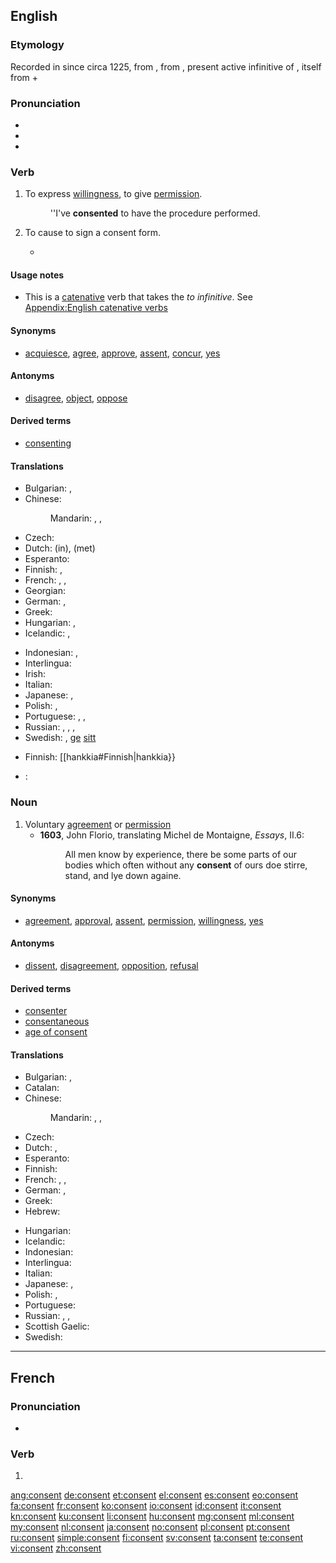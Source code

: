 ==English==
{{slim-wikipedia}}

===Etymology===
Recorded in {{etyl|enm}} since circa 1225, from {{etyl|fro}} {{term|consentir|lang=fro}}, from {{etyl|la}} {{term|consentire|cōnsentīre|lang=la}}, present active infinitive of {{term|consentio|cōnsentiō|to feel together|lang=la}}, itself from {{term|com-||with}} + {{term|sentio|sentiō|lang=la|to feel}}

===Pronunciation===
* {{IPA|/kənˈsɛnt/|lang=en}}
* {{audio|en-us-consent.ogg|Audio (US)}}
* {{rhymes|ɛnt}}

===Verb===
{{en-verb}}

# {{intransitive}} To express [[willingness]], to give [[permission]].
#: ''I've '''consented''' to have the procedure performed.
# {{transitive|medicine}} To cause to sign a consent form.
#* {{quote-journal|title=A randomized clinical trial to compare the effectiveness of canine lacebacks with reference to … |- ►maneyjournals.org [HTML]|author=T Usmani|coauthors=KD O'Brien, HV Worthington, S Derwent, D …|journal=Journal of Orthodontics|year=2002|passage=When the patient was '''consented''' to enter the study and registered, a telephone call was made to research assistant}}

====Usage notes====
* This is a [[catenative]] verb that takes the ''to infinitive''. See [[Appendix:English catenative verbs]]

====Synonyms====
* {{sense|intransitive}} [[acquiesce]], [[agree]], [[approve]], [[assent]], [[concur]], [[yes#Verb|yes]]

====Antonyms====
* {{sense|intransitive}} [[disagree]], [[object#Verb|object]], [[oppose]]

====Derived terms====
* [[consenting]]

====Translations====
{{trans-top|to express willingness}}
* Bulgarian: {{t-|bg|съгласявам се|sc=Cyrl}}, {{t-|bg|съгласен съм|sc=Cyrl}}
* Chinese:
*: Mandarin: {{t|cmn|承諾|sc=Hani}}, {{t|cmn|承诺|tr=chéngnuò|sc=Hani}}, {{t|cmn|同意|tr=tóngyì|sc=Hani}}
* Czech: {{t+|cs|souhlasit}}
* Dutch: {{t+|nl|toestemmen}} (in), {{t+|nl|instemmen}} (met)
* Esperanto: {{t+|eo|konsenti}}
* Finnish: {{t+|fi|hyväksyä}}, {{t+|fi|suostua}}
* French: {{t+|fr|consentir}}, {{t+|fr|approuver}}, {{t+|fr|agréer}}
* Georgian: {{t-|ka|თანხმობა|sc=Geor}}
* German: {{t+|de|zustimmen}}, {{t+|de|einwilligen}}
* Greek: {{t+|el|συναινώ|tr=synainó|sc=Grek}}
* Hungarian: {{t-|hu|beleegyez}}, {{t-|hu|hozzájárulását adja}}
* Icelandic: {{t-|is|samþykkja}}, {{t-|is|fallast á}}
{{trans-mid}}
* Indonesian: {{t+|id|setuju}}, {{t+|id|rela}}
* Interlingua: {{t-|ia|consentir}}
* Irish: {{t-|ga|toiligh}}
* Italian: {{t+|it|consentire}}
* Japanese: {{t+|ja|承諾|tr=しょうだくする, shōdaku suru|alt=承諾する|sc=Jpan}}, {{t+|ja|同意|tr=どういする, dōi suru|alt=同意する|sc=Jpan}}
* Polish: {{t+|pl|zgadzać się}}, {{t-|pl|przyzwalać}}
* Portuguese: {{t+|pt|consentir}}, {{t+|pt|aprovar}}, {{t+|pt|deixar}}
* Russian: {{t+|ru|соглашаться|tr=soglašátʹsja|sc=Cyrl}} {{impf}}, {{t+|ru|согласиться|tr=soglasítʹsja|sc=Cyrl}} {{pf.}} {{qualifier|agree}}, {{t+|ru|разрешать|tr=razrešátʹ|sc=Cyrl}} {{impf}}, {{t+|ru|разрешить|tr=razrešítʹ|sc=Cyrl}} {{pf.}} {{qualifier|permit}}
* Swedish: {{t+|sv|samtycka}}, [[ge]] [[sitt]] {{t-|sv|samtycke}}
{{trans-bottom}}

{{trans-top|to cause to sign a consent}}
* Finnish: [[hankkia#Finnish|hankkia}} {{t|fi|suostumus}}
{{trans-mid}}
{{trans-bottom}}

{{checktrans-top}}
* {{ttbc|he}}: {{t-|he|להסכים|tr=le'haskym|sc=Hebr}}
{{trans-bottom}}

===Noun===
{{en-noun}}

# Voluntary [[agreement]] or [[permission]]
#* '''1603''', John Florio, translating Michel de Montaigne, ''Essays'', II.6:
#*: All men know by experience, there be some parts of our bodies which often without any '''consent''' of ours doe stirre, stand, and lye down againe.

====Synonyms====
* {{sense|voluntary agreement}} [[agreement]], [[approval]], [[assent]], [[permission]], [[willingness]], [[yes#Noun|yes]]

====Antonyms====
* {{sense|voluntary agreement}} [[dissent]], [[disagreement]], [[opposition]], [[refusal]]

====Derived terms====
* [[consenter]]
* [[consentaneous]]
* [[age of consent]]

====Translations====
{{trans-top|voluntary agreement}}
* Bulgarian: {{t+|bg|съгласие|n|sc=Cyrl}}, {{t+|bg|разрешение|n|sc=Cyrl}}
* Catalan: {{t-|ca|consentiment|m}}
* Chinese:
*: Mandarin: {{t|cmn|承諾|sc=Hani}}, {{t|cmn|承诺|tr=chéngnuò|sc=Hani}}, {{t|cmn|同意|tr=tóngyì|sc=Hani}}
* Czech: {{t-|cs|souhlas|m}}
* Dutch: {{t+|nl|toestemming|f}}, {{t-|nl|instemming|f}}
* Esperanto: {{t-|eo|konsento}}
* Finnish: {{t-|fi|suostumus}}
* French: {{t+|fr|consentement|m}}, {{t+|fr|approbation|f}}, {{t+|fr|agrément}}
* German: {{t+|de|Zustimmung|f}}, {{t+|de|Konsens|m}}
* Greek: {{t+|el|συναίνεση|f|tr=synaínesi|sc=Grek}}
* Hebrew: {{t-|he|הסכמה|f|tr=haskama|sc=Hebr}}
{{trans-mid}}
* Hungarian: {{t+|hu|beleegyezés}}
* Icelandic: {{t-|is|samþykki|n}}
* Indonesian: {{t+|id|setuju|alt=persetujuan}}
* Interlingua: {{t-|ia|consentimento}}
* Italian: {{t+|it|consenso|m}}
* Japanese: {{t+|ja|承諾|tr=[[しょうだく]], shōdaku|sc=Jpan}}, {{t+|ja|同意|tr=[[どうい]], dōi|sc=Jpan}}
* Polish: {{t+|pl|zgoda|f}}, {{t+|pl|pozwolenie|n}}
* Portuguese: {{t+|pt|consentimento|m}}
* Russian: {{t+|ru|разрешение|n|tr=razrešénije|sc=Cyrl}} {{qualifier|permission}}, {{t+|ru|дозволение|n|tr=dozvolénije|sc=Cyrl}} {{qualifier|permission}}, {{t+|ru|согласие|n|tr=soglásije|sc=Cyrl}} {{qualifier|agreement}}
* Scottish Gaelic: {{t|gd|aonta|m}}
* Swedish: {{t-|sv|samtycke|n}}
{{trans-bottom}}

----

==French==

===Pronunciation===
* {{IPA|/kɔ̃.sɑ̃/|lang=fr}}

===Verb===
{{fr-verb-form}}

# {{conjugation of|consentir||3|s|pres|ind|lang=fr}}

[[ang:consent]]
[[de:consent]]
[[et:consent]]
[[el:consent]]
[[es:consent]]
[[eo:consent]]
[[fa:consent]]
[[fr:consent]]
[[ko:consent]]
[[io:consent]]
[[id:consent]]
[[it:consent]]
[[kn:consent]]
[[ku:consent]]
[[li:consent]]
[[hu:consent]]
[[mg:consent]]
[[ml:consent]]
[[my:consent]]
[[nl:consent]]
[[ja:consent]]
[[no:consent]]
[[pl:consent]]
[[pt:consent]]
[[ru:consent]]
[[simple:consent]]
[[fi:consent]]
[[sv:consent]]
[[ta:consent]]
[[te:consent]]
[[vi:consent]]
[[zh:consent]]